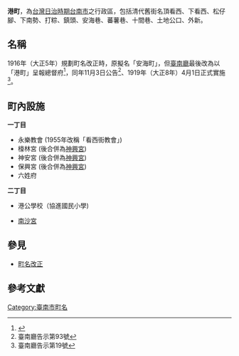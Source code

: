 '''港町'''，為[[台灣日治時期|台灣日治時期]][[台南市|台南市]]之行政區，包括清代舊街名頂看西、下看西、松仔腳、下南勢、打粽、鎮頭、安海巷、蕃薯巷、十間巷、土地公口、外新。

== 名稱 ==
1916年（大正5年）規劃町名改正時，原擬名「安海町」，但[[臺南廳|臺南廳]]最後改為以「港町」呈報總督府<ref>{{Cite journal|title=〈從《臺南廳公文書》再探臺南市町名改正〉|author=黃偉嘉|url=https://www.th.gov.tw/new_index/upload/download/328fb12a3fd346505eb7aae25b429461.pdf|journal=《[[臺灣文獻|臺灣文獻]]》|issue=1|year=2015-03-31|volume=66|page=161－180|archiveurl=https://web.archive.org/web/20220211060231/https://www.th.gov.tw/new_index/upload/download/328fb12a3fd346505eb7aae25b429461.pdf|archivedate=2022-02-11|deadurl=no}}</ref>，同年11月3日公告<ref>臺南廳告示第93號</ref>、1919年（大正8年）4月1日正式實施<ref>臺南廳告示第19號</ref>。

==町內設施==
'''一丁目'''

*永樂教會 (1955年改稱「看西街教會」)
*檺林宮 (後合併為[[臺南神興宮|神興宮]])
*神安宮 (後合併為[[臺南神興宮|神興宮]])
*保興宮 (後合併為[[臺南神興宮|神興宮]])
*六姓府

'''二丁目'''

* 港公學校（協進國民小學)

* [[臺南南沙宮|南沙宮]]

==參見==
*[[町名改正|町名改正]]

==參考文獻==
<references />

{{臺南市舊町名}}

[[Category:臺南市町名|Category:臺南市町名]]